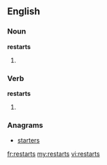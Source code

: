 ==English==

===Noun===
'''restarts'''

# {{plural of|[[restart]]}}

===Verb===
'''restarts'''

# {{third-person singular of|[[restart]]}}

===Anagrams===
* [[starters#English|starters]]

[[fr:restarts]]
[[my:restarts]]
[[vi:restarts]]